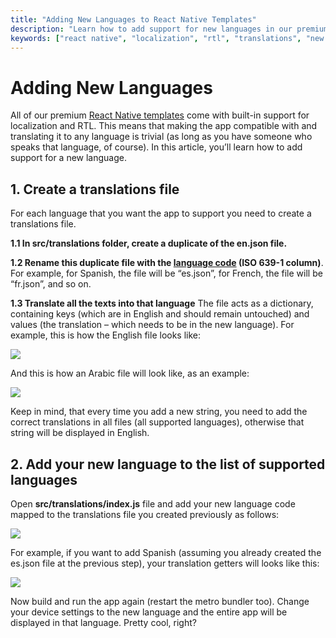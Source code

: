 ```yaml
---
title: "Adding New Languages to React Native Templates"
description: "Learn how to add support for new languages in our premium React Native templates with built-in localization and RTL support."
keywords: ["react native", "localization", "rtl", "translations", "new languages", "language support"]
---
```


# Adding New Languages

All of our premium [React Native templates](https://instamobile.io/) come with built-in support for localization and RTL. This means that making the app compatible with and translating it to any language is trivial (as long as you have someone who speaks that language, of course). In this article, you’ll learn how to add support for a new language.

## 1. Create a translations file

For each language that you want the app to support you need to create a translations file.

__1.1 In src/translations folder, create a duplicate of the en.json file.__

__1.2 Rename this duplicate file with the [language code](https://en.wikipedia.org/wiki/List_of_ISO_639_language_codes) (ISO 639-1 column)__. For example, for Spanish, the file will be “es.json”, for French, the file will be “fr.json”, and so on.

__1.3 Translate all the texts into that language__ The file acts as a dictionary, containing keys (which are in English and should remain untouched) and values (the translation – which needs to be in the new language). For example, this is how the English file looks like:  

![](/../static/img/Screen-Shot-2020-03-04-at-10.27.20-AM.png)  

And this is how an Arabic file will look like, as an example:  

![](/../static/img/Screen-Shot-2020-03-04-at-10.28.25-AM.png)  

Keep in mind, that every time you add a new string, you need to add the correct translations in all files (all supported languages), otherwise that string will be displayed in English.

## 2. Add your new language to the list of supported languages  

Open __src/translations/index.js__ file and add your new language code mapped to the translations file you created previously as follows:  

![](/../static/img/Screenshot-2023-08-07-at-2.23.52-PM.png)  


For example, if you want to add Spanish (assuming you already created the es.json file at the previous step), your translation getters will looks like this:  

![](/../static/img/Screenshot-2023-08-07-at-2.24.36-PM.png)  

Now build and run the app again (restart the metro bundler too). Change your device settings to the new language and the entire app will be displayed in that language. Pretty cool, right?